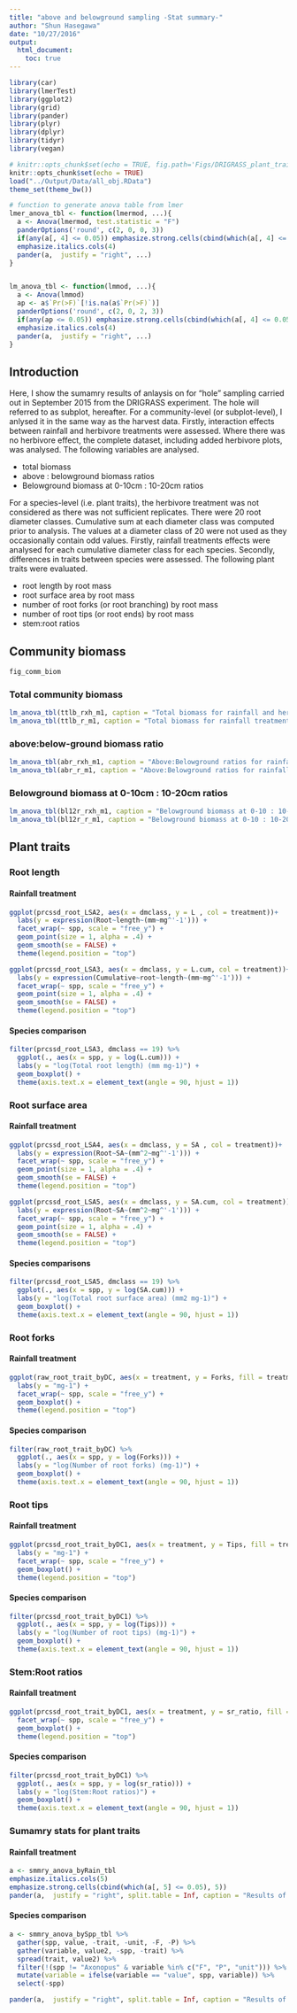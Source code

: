 ```yaml
---
title: "above and belowground sampling -Stat summary-"
author: "Shun Hasegawa"
date: "10/27/2016"
output:
  html_document:
    toc: true
---
```


```r
library(car)
library(lmerTest)
library(ggplot2)
library(grid)
library(pander)
library(plyr)
library(dplyr)
library(tidyr)
library(vegan)

# knitr::opts_chunk$set(echo = TRUE, fig.path='Figs/DRIGRASS_plant_trait_', dev=c('pdf', 'png'), dpi = 600)
knitr::opts_chunk$set(echo = TRUE)
load("../Output/Data/all_obj.RData")
theme_set(theme_bw()) 

# function to generate anova table from lmer
lmer_anova_tbl <- function(lmermod, ...){
  a <- Anova(lmermod, test.statistic = "F")
  panderOptions('round', c(2, 0, 0, 3))
  if(any(a[, 4] <= 0.05)) emphasize.strong.cells(cbind(which(a[, 4] <= 0.05), 4))
  emphasize.italics.cols(4)
  pander(a,  justify = "right", ...)
}


lm_anova_tbl <- function(lmmod, ...){
  a <- Anova(lmmod)
  ap <- a$`Pr(>F)`[!is.na(a$`Pr(>F)`)]
  panderOptions('round', c(2, 0, 2, 3))
  if(any(ap <= 0.05)) emphasize.strong.cells(cbind(which(a[, 4] <= 0.05), 4))
  emphasize.italics.cols(4)
  pander(a,  justify = "right", ...)
}


```

## Introduction
Here, I show the sumamry results of anlaysis on for "hole" sampling carried out in September 2015 from the DRIGRASS experiment. The hole will referred to as subplot, hereafter. For a community-level (or subplot-level), I anlysed it in the same way as the harvest data. Firstly, interaction effects between rainfall and herbivore treatments were assessed. Where there was no herbivore effect, the complete dataset, including added herbivore plots, was analysed. The following variables are analysed.

* total biomass
* above : belowground biomass ratios
* Belowground biomass at 0-10cm : 10-20cm ratios

For a species-level (i.e. plant traits), the herbivore treatment was not considered as there was not sufficient replicates. There were 20 root diameter classes. Cumulative sum at each diameter class was computed prior to analysis. The values at a diameter class of 20 were not used as they occasionally contain odd values. Firstly, rainfall treatments effects were analysed for each cumulative diameter class for each species. Secondly, differences in traits between species were assessed. The following plant traits were evaluated.

* root length by root mass
* root surface area by root mass
* number of root forks (or root branching) by root mass
* number of root tips (or root ends) by root mass
* stem:root ratios

## Community biomass

```r
fig_comm_biom
```

### Total community biomass
```r

lm_anova_tbl(ttlb_rxh_m1, caption = "Total biomass for rainfall and herbivore treatments")
lm_anova_tbl(ttlb_r_m1, caption = "Total biomass for rainfall treatments")

```

### above:below-ground biomass ratio

```r

lm_anova_tbl(abr_rxh_m1, caption = "Above:Belowground ratios for rainfall and herbivore treatments")
lm_anova_tbl(abr_r_m1, caption = "Above:Belowground ratios for rainfall treatments")

```

### Belowground biomass at 0-10cm : 10-20cm ratios

```r

lm_anova_tbl(bl12r_rxh_m1, caption = "Belowground biomass at 0-10 : 10-20cm ratios for rainfall and herbivore treatments")
lm_anova_tbl(bl12r_r_m1, caption = "Belowground biomass at 0-10 : 10-20cm ratios for rainfall treatments")

```


## Plant traits

### Root length

#### Rainfall treatment

```r
ggplot(prcssd_root_LSA2, aes(x = dmclass, y = L , col = treatment))+
  labs(y = expression(Root~length~(mm~mg^'-1'))) +
  facet_wrap(~ spp, scale = "free_y") +
  geom_point(size = 1, alpha = .4) +
  geom_smooth(se = FALSE) +
  theme(legend.position = "top")
```

```r
ggplot(prcssd_root_LSA3, aes(x = dmclass, y = L.cum, col = treatment))+
  labs(y = expression(Cumulative~root~length~(mm~mg^'-1'))) +
  facet_wrap(~ spp, scale = "free_y") +
  geom_point(size = 1, alpha = .4) +
  geom_smooth(se = FALSE) +
  theme(legend.position = "top")

```

#### Species comparison

```r
filter(prcssd_root_LSA3, dmclass == 19) %>%
  ggplot(., aes(x = spp, y = log(L.cum))) +
  labs(y = "log(Total root length) (mm mg-1)") +
  geom_boxplot() +
  theme(axis.text.x = element_text(angle = 90, hjust = 1))

```

### Root surface area

#### Rainfall treatment
```r
ggplot(prcssd_root_LSA4, aes(x = dmclass, y = SA , col = treatment))+
  labs(y = expression(Root~SA~(mm^2~mg^'-1'))) +
  facet_wrap(~ spp, scale = "free_y") +
  geom_point(size = 1, alpha = .4) +
  geom_smooth(se = FALSE) +
  theme(legend.position = "top")
```


```r
ggplot(prcssd_root_LSA5, aes(x = dmclass, y = SA.cum, col = treatment))+
  labs(y = expression(Root~SA~(mm^2~mg^'-1'))) +
  facet_wrap(~ spp, scale = "free_y") +
  geom_point(size = 1, alpha = .4) +
  geom_smooth(se = FALSE) +
  theme(legend.position = "top")

```

#### Species comparisons

```r
filter(prcssd_root_LSA5, dmclass == 19) %>%
  ggplot(., aes(x = spp, y = log(SA.cum))) +
  labs(y = "log(Total root surface area) (mm2 mg-1)") +
  geom_boxplot() +
  theme(axis.text.x = element_text(angle = 90, hjust = 1))

```




### Root forks

#### Rainfall treatment
```r

ggplot(raw_root_trait_byDC, aes(x = treatment, y = Forks, fill = treatment)) +
  labs(y = "mg-1") +
  facet_wrap(~ spp, scale = "free_y") +
  geom_boxplot() +
  theme(legend.position = "top")

```

#### Species comparison

```r
filter(raw_root_trait_byDC) %>%
  ggplot(., aes(x = spp, y = log(Forks))) +
  labs(y = "log(Number of root forks) (mg-1)") +
  geom_boxplot() +
  theme(axis.text.x = element_text(angle = 90, hjust = 1))

```




### Root tips

#### Rainfall treatment

```r

ggplot(prcssd_root_trait_byDC1, aes(x = treatment, y = Tips, fill = treatment)) +
  labs(y = "mg-1") +
  facet_wrap(~ spp, scale = "free_y") +
  geom_boxplot() +
  theme(legend.position = "top")


```

#### Species comparison

```r
filter(prcssd_root_trait_byDC1) %>%
  ggplot(., aes(x = spp, y = log(Tips))) +
  labs(y = "log(Number of root tips) (mg-1)") +
  geom_boxplot() +
  theme(axis.text.x = element_text(angle = 90, hjust = 1))

```


### Stem:Root ratios

#### Rainfall treatment

```r

ggplot(prcssd_root_trait_byDC1, aes(x = treatment, y = sr_ratio, fill = treatment)) +
  facet_wrap(~ spp, scale = "free_y") +
  geom_boxplot() +
  theme(legend.position = "top")


```


#### Species comparison

```r
filter(prcssd_root_trait_byDC1) %>%
  ggplot(., aes(x = spp, y = log(sr_ratio))) +
  labs(y = "log(Stem:Root ratios)") +
  geom_boxplot() +
  theme(axis.text.x = element_text(angle = 90, hjust = 1))

```




### Sumamry stats for plant traits


#### Rainfall treatment
```r
a <- smmry_anova_byRain_tbl
emphasize.italics.cols(5)
emphasize.strong.cells(cbind(which(a[, 5] <= 0.05), 5))
pander(a,  justify = "right", split.table = Inf, caption = "Results of one-way ANOVA for rainfall effects and summary with mean±SE. SE is NA when n < 2. Where there was a significant treatment effect at P < 0.05, post-hoc tests were performed. The results of post-hoc comparisons are shown by letters alongside parenthesis.")

```


#### Species comparison
```r
a <- smmry_anova_bySpp_tbl %>% 
  gather(spp, value, -trait, -unit, -F, -P) %>% 
  gather(variable, value2, -spp, -trait) %>% 
  spread(trait, value2) %>% 
  filter(!(spp != "Axonopus" & variable %in% c("F", "P", "unit"))) %>% 
  mutate(variable = ifelse(variable == "value", spp, variable)) %>% 
  select(-spp)

pander(a,  justify = "right", split.table = Inf, caption = "Results of one-way ANOVA for species comparisons and summary with mean±SE. SE is NA when n < 2. Where there was a significant treatment effect at P < 0.05, post-hoc tests were performed. The results of post-hoc comparisons are shown by letters alongside parenthesis.")


```

